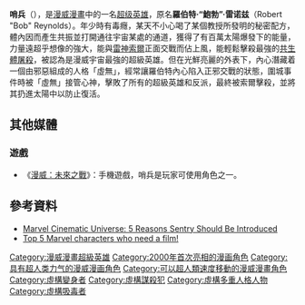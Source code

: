 {{multiple issues|
{{expand|time=2016-01-03T08:53:11+00:00}}
{{non-free|time=2016-01-03T08:55:05+00:00}}
}}
{{Superherobox| <!--Wikipedia:WikiProject Comics-->
|character_name  = 哨兵<br>Sentry
|image           = 
|converted       = y
|caption         = 
|publisher       = [[漫威漫畫|漫威漫畫]]
|debut           = 《哨兵》第一期 (2000年9月)
|creators        = 保羅·詹金斯（作家）<br>Jae Lee（畫家）<br>瑞克·維奇（畫家）
|real_name       = 罗伯特·“鲍勃”·雷诺兹<br>Robert "Bob" Reynolds
|species         = 
|alliances       = [[新復仇者|新復仇者]]<br>神秘復仇者<br>[[黑暗復仇者|黑暗復仇者]]<br>天啟四騎士之死亡
|partners        = 
|aliases         = The Void, Death
|powers          = 超級力量、速度與耐久力<br>自癒因子<br>操作光能<br>近乎刀槍不入<br>飛行<br>感官強化<br>物質變化<br>不可觸知性
|}}
'''哨兵'''（{{lang-en|Sentry}}），是[[漫威漫画|漫威漫畫]]中的一名[[超级英雄|超级英雄]]，原名'''羅伯特·“鮑勃”·雷诺兹'''（Robert "Bob" Reynolds）。年少時有毒癮，某天不小心喝了某個教授所發明的秘密配方，體內因而產生共振並打開通往宇宙某處的通道，獲得了有百萬太陽爆發下的能量，力量遠超乎想像的強大，能與[[雷神索爾|雷神索爾]]正面交戰而佔上風，能輕鬆擊殺最強的[[共生體_(漫畫)|共生體]][[血蜘蛛|屠殺]]，被認為是漫威宇宙最強的超級英雄。但在光鮮亮麗的外表下，內心潛藏着一個由邪惡組成的人格「虛無」，經常讓羅伯特內心陷入正邪交戰的狀態，圍城事件時被「虛無」接管心神，擊敗了所有的超級英雄和反派，最終被索爾擊殺，並將其扔進太陽中以防止復活。

==其他媒體==
=== 遊戲===
*《[[漫威：未來之戰|漫威：未來之戰]]》：手機遊戲，哨兵是玩家可使用角色之一。

==參考資料==
*[http://www.imdb.com/news/ni56036168/ Marvel Cinematic Universe: 5 Reasons Sentry Should Be Introduced]
*[https://web.archive.org/web/20160304124723/http://www.dailynewsservice.co.uk/top-5-marvel-characters-need-film/ Top 5 Marvel characters who need a film!]

{{DEFAULTSORT:Sentry}}
[[Category:漫威漫畫超級英雄|Category:漫威漫畫超級英雄]]
[[Category:2000年首次亮相的漫画角色|Category:2000年首次亮相的漫画角色]]
[[Category:具有超人类力气的漫威漫画角色|Category:具有超人类力气的漫威漫画角色]]
[[Category:可以超人類速度移動的漫威漫畫角色|Category:可以超人類速度移動的漫威漫畫角色]]
[[Category:虛構變身者|Category:虛構變身者]]
[[Category:虛構謀殺犯|Category:虛構謀殺犯]]
[[Category:虛構多重人格人物|Category:虛構多重人格人物]]
[[Category:虛構吸毒者|Category:虛構吸毒者]]

{{US-comic-stub}}